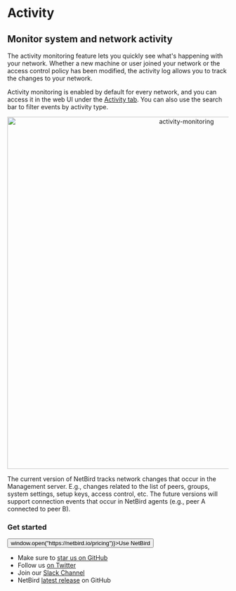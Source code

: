 
# Activity

## Monitor system and network activity

The activity monitoring feature lets you quickly see what's happening with your network.
Whether a new machine or user joined your network or the access control policy has been modified, the activity log allows you to track the changes to your network.

Activity monitoring is enabled by default for every network, and you can access it in the web UI under the [Activity tab](https://app.netbird.io/activity).
You can also use the search bar to filter events by activity type.

<p align="center">
    <img src="/img/how-to-guides/activity-monitoring.png" alt="activity-monitoring" width="800" style={{boxShadow: '0 4px 8px 0 rgba(0, 0, 0, 0.2), 0 6px 20px 0 rgba(0, 0, 0, 0.19)'}} />
</p>

<Note>
    The current version of NetBird tracks network changes that occur in the Management server. E.g., changes related to the list of peers, groups, system settings, setup keys, access control, etc.
    The future versions will support connection events that occur in NetBird agents (e.g., peer A connected to peer B).
</Note>

### Get started
<p float="center" >
    <Button name="button" className="button-5" onClick={() => window.open("https://netbird.io/pricing")}>Use NetBird</Button>
</p>

- Make sure to [star us on GitHub](https://github.com/netbirdio/netbird)
- Follow us [on Twitter](https://twitter.com/netbird)
- Join our [Slack Channel](https://join.slack.com/t/netbirdio/shared_invite/zt-vrahf41g-ik1v7fV8du6t0RwxSrJ96A)
- NetBird [latest release](https://github.com/netbirdio/netbird/releases) on GitHub
